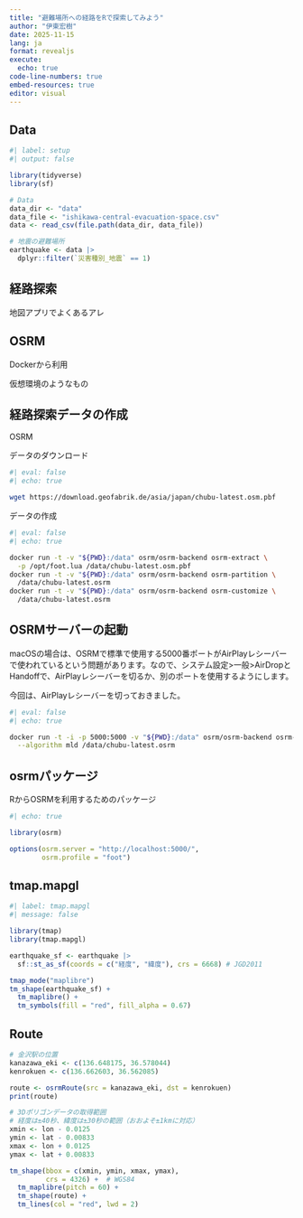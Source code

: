 ```yaml
---
title: "避難場所への経路をRで探索してみよう"
author: "伊東宏樹"
date: 2025-11-15
lang: ja
format: revealjs
execute: 
  echo: true
code-line-numbers: true
embed-resources: true
editor: visual
---
```


## Data

```r
#| label: setup
#| output: false

library(tidyverse)
library(sf)

# Data
data_dir <- "data"
data_file <- "ishikawa-central-evacuation-space.csv"
data <- read_csv(file.path(data_dir, data_file))

# 地震の避難場所
earthquake <- data |>
  dplyr::filter(`災害種別_地震` == 1)
```

<!-- ## ggplot2 -->

<!-- ```{r} -->

<!-- bbox <- st_bbox(c(xmin = lng - 0.0125, ymin = lat - 0.00833, -->

<!--                   xmax = lng + 0.0125, ymax = lat + 0.00833), -->

<!--                 crs = 6668) -->

<!-- rect <- st_as_sfc(bbox) -->

<!-- ``` -->

<!-- ```{r} -->

<!-- data_sf <- earthquake |> -->

<!--   dplyr::mutate(lon = `経度`, -->

<!--                 lat = `緯度`, -->

<!--                 .keep = "none") |> -->

<!--   st_as_sf(coords = c("lon", "lat"), -->

<!--            crs = 6668) |> -->

<!--   st_crop(rect) -->

<!-- ggplot() + -->

<!--   geom_sf(data = rect) + -->

<!--   geom_sf(data = data_sf) + -->

<!--   theme_void() -->

<!-- ``` -->

<!-- ## ボロノイ分割 -->

<!-- <https://qiita.com/ishiijunpei/items/7bad0d3050123662a5b4#ボロノイポリゴンの作成> -->

<!-- ```{r} -->

<!-- library(sf) -->

<!-- vor <- data_sf |> -->

<!--   st_transform(crs = st_crs(6675)) |> # 平面直角座標系VII -->

<!--   st_union() |> -->

<!--   st_voronoi() |> -->

<!--   st_collection_extract() |> -->

<!--   st_transform(crs = 6668) |> # JGD2011 -->

<!--   st_intersection(st_as_sfc(bbox)) -->

<!-- ``` -->

<!-- ggplot -->

<!-- ```{r} -->

<!-- ggplot() + -->

<!--   geom_sf(data = vor) + -->

<!--   geom_sf(data = data_sf) + -->

<!--   theme_void() -->

<!-- ``` -->

<!-- ```{r} -->

<!-- leaflet() |> -->

<!--   addTiles() |> -->

<!--   setView(lng = lng, lat = lat, zoom = 15) |> -->

<!--   addMarkers(lng = ~`経度`, lat = ~`緯度`, data = earthquake) |> -->

<!--   addPolylines(data = st_transform(vor, crs = 4326)) # WGS84 -->

<!-- ``` -->

## 経路探索

地図アプリでよくあるアレ

## OSRM

Dockerから利用

仮想環境のようなもの



## 経路探索データの作成

OSRM

データのダウンロード

```sh
#| eval: false
#| echo: true

wget https://download.geofabrik.de/asia/japan/chubu-latest.osm.pbf
```

データの作成

```sh
#| eval: false
#| echo: true

docker run -t -v "${PWD}:/data" osrm/osrm-backend osrm-extract \
  -p /opt/foot.lua /data/chubu-latest.osm.pbf
docker run -t -v "${PWD}:/data" osrm/osrm-backend osrm-partition \
  /data/chubu-latest.osrm
docker run -t -v "${PWD}:/data" osrm/osrm-backend osrm-customize \
  /data/chubu-latest.osrm
```

## OSRMサーバーの起動

macOSの場合は、OSRMで標準で使用する5000番ポートがAirPlayレシーバーで使われているという問題があります。なので、システム設定>一般>AirDropとHandoffで、AirPlayレシーバーを切るか、別のポートを使用するようにします。

今回は、AirPlayレシーバーを切っておきました。

```sh
#| eval: false
#| echo: true

docker run -t -i -p 5000:5000 -v "${PWD}:/data" osrm/osrm-backend osrm-routed \
  --algorithm mld /data/chubu-latest.osrm
```
  

## osrmパッケージ

RからOSRMを利用するためのパッケージ

```r
#| echo: true

library(osrm)

options(osrm.server = "http://localhost:5000/",
        osrm.profile = "foot")
```

## tmap.mapgl

```r
#| label: tmap.mapgl
#| message: false

library(tmap)
library(tmap.mapgl)

earthquake_sf <- earthquake |>
  sf::st_as_sf(coords = c("経度", "緯度"), crs = 6668) # JGD2011

tmap_mode("maplibre")
tm_shape(earthquake_sf) +
  tm_maplibre() +
  tm_symbols(fill = "red", fill_alpha = 0.67)
```

## Route

```r
# 金沢駅の位置
kanazawa_eki <- c(136.648175, 36.578044)
kenrokuen <- c(136.662603, 36.562085)

route <- osrmRoute(src = kanazawa_eki, dst = kenrokuen)
print(route)
```

```r

# 3Dポリゴンデータの取得範囲
# 経度は±40秒、緯度は±30秒の範囲（おおよそ±1kmに対応）
xmin <- lon - 0.0125
ymin <- lat - 0.00833
xmax <- lon + 0.0125
ymax <- lat + 0.00833

tm_shape(bbox = c(xmin, ymin, xmax, ymax),
         crs = 4326) +  # WGS84
  tm_maplibre(pitch = 60) +
  tm_shape(route) +
  tm_lines(col = "red", lwd = 2)
```
